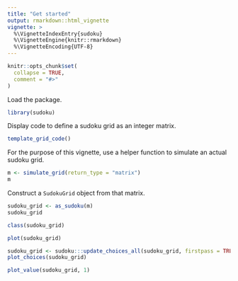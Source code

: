 ```yaml
---
title: "Get started"
output: rmarkdown::html_vignette
vignette: >
  %\VignetteIndexEntry{sudoku}
  %\VignetteEngine{knitr::rmarkdown}
  %\VignetteEncoding{UTF-8}
---
```


```r
knitr::opts_chunk$set(
  collapse = TRUE,
  comment = "#>"
)
```

Load the package.

```r
library(sudoku)
```

Display code to define a sudoku grid as an integer matrix.

```r
template_grid_code()
```

For the purpose of this vignette, use a helper function to simulate an actual sudoku grid.

```r
m <- simulate_grid(return_type = "matrix")
m
```

Construct a `SudokuGrid` object from that matrix.

```r
sudoku_grid <- as_sudoku(m)
sudoku_grid
```

```r
class(sudoku_grid)
```

```r
plot(sudoku_grid)
```

```r
sudoku_grid <- sudoku:::update_choices_all(sudoku_grid, firstpass = TRUE)
plot_choices(sudoku_grid)
```

```r
plot_value(sudoku_grid, 1)
```

